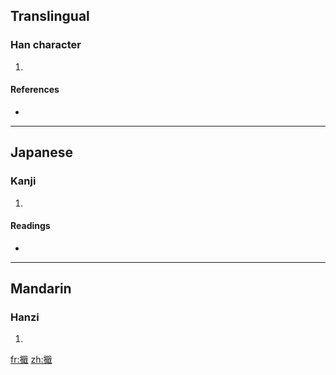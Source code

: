 ==Translingual==

===Han character===
{{Han char|rn=64|rad=手|as=13|sn=16|four=|canj=手口十戈 (QRJI)}}

# {{defn|Han|sort=手13}}

====References====
* {{Han ref|kx=0458.240|dkj=12815|dj=0807.120|hdz=31968.040|uh=64D1|ud=25809}}

----

==Japanese==

===Kanji===
{{ja-kanji|grade=|rs=手13}}

# {{defn|Japanese|sort=手13}}

====Readings====
* {{ja-readings|on=[[しょう]] (shō), [[せつ]] (setsu)|kun=[[つうぐ]] (tsuugu)}}

----

==Mandarin==

===Hanzi===
{{cmn-hanzi|pin=[[chā]] ([[cha1]]), [[jiē]] ([[jie1]]), [[shà]] ([[sha4]]), [[xié]] ([[xie2]])|wg=ch'a<sup>1</sup>, chieh<sup>1</sup>, sha<sup>4</sup>, hsieh<sup>2</sup>}}

# {{defn|Mandarin|sort=手13}}

[[fr:擑]]
[[zh:擑]]